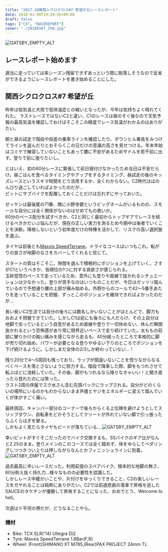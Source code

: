 ---
title: "2017-18関西シクロクロス#7 希望が丘レースレポート"
date: 2018-01-08T19:20:55+09:00
draft: false
tags: ["CX", "RACEREPORT"]
cover: "./20180107_thm.jpg"
---

![GATSBY_EMPTY_ALT](./20180107_thm.jpg)

## レースレポート始めます

適当に走っていては来シーズン残留できずあっという間に脱落しそうなので反省ができるようにレースレポートを書き始めることにした。

## 関西シクロクロス#7 希望が丘

昨年は低気温と大雨で低体温症との戦いとなったが、今年は気持ちよく晴れてくれた。
ラストレースではないC2と違い、C1のレースは昼のすぐ後なので天気予報の最高気温を確認しておけばそこそこの精度でレース気温がわかるのはありがたい。

朝と昼の試走で階段や段差の乗車ラインを確認したり、ダウンヒル番長をみつけてラインを盗んだりとおそらくこの日だけの意識の高さを見せつける。年末年始はコミケで練習していないこともあって腰に不安があるためサドルを若干前に出す。登りで前に座りたいし。

とはいえ、初の60分レースに緊張して前日寝付けなかったため当日は不安だらけ。昼ごはんを食べるタイミングやアップをするタイミング、昼試走の後のキッズレースというスキマ時間をどう活用するか、全くわからない。C2時代ははのんびり過ごしていればよかったのだが…\
ピットにサブバイクを配置しておくことだけは忘れずにやっておいた。

ゼッケンは最後尾の71番、隣に小野寺健というビッグネームがいるものの、スモールな自分には全く関係がないのはせめてもの救いか。\
60分のペース配分を試すべきか、C2と同じく最初からトップギアでレースを続けるべきかだいぶ悩んだが、現在の正しい実力を測るため今期中は後者でいくことを決断。降格しないという初年度だけの特権を活かして、リスクの高い選択肢を選ぶ。

タイヤは前後とも[Maxxis SpeedTerrane](http://amzn.to/2Fd1SiG)。ドライなコースはいつもこれ。転がりの良さが地脚のなさをカバーしてくれると信じて。

スタートの質はそこそこ。隙間を選んで積極的にポジションを上げていく。さすがC1というべきか、皆順位の1つに対する貪欲さが感じられる。\
玉砕覚悟のペースで走っているため、意外にも登りや直線で抜かれるシチュエーションは少なかった。登りが苦手なのはいつものことだが、今日はガッツリ踏んでいるので予想通り腰の上部が痛み始める。外野からのコールで42〜5番手あたりを走っていることを把握、ずっとこのポジションを維持できればよかったのだが…

長い長いC2生活では自分の後ろには数名しかいないことがほとんどで、脚力もおおよそ把握できていた。しかしC1は前にも後ろにも人だらけ、その上自分は地脚で劣っているという自覚があるため直線や登りで一切休めない、休んだ瞬間抜かれるという恐怖感があり常に限界近いペースで走り続けていた。太ももの前部に攣りかけの鈍い痛みを感じながら走るも、40分経ったところで本格的に脚が売り切れ始め、パワーが必要となる登りやゆるい下りのところでポジションを下げ続けるように。しかしまだ全体の2/3しか終わっていない…！

残り20分で4〜5周回も残っており、ラップが間違いないことを悟りながらなるべくペースを落とさないように努力する。階段で降車した際、脚をもつれさせて転ぶほどに消耗していた。その後、脚がもつれるなら降りなきゃいい！と開き直ったら登れたのには笑った。\
ラスト2周の序盤でスク水さん含む先頭パックにラップされる。自分がどのくらいの場所にいるのかもわからないまま声援とヤジをエネルギーに変えて踏んでいくが体がすごく痛い。

最終周回、キャンバー部分のコーナーで後ろからくる上位陣を避けようとしてスリップダウン、自転車をどかそうとしてクリートが外れていない脚で引っ張ったらふくらはぎを攣る。\
しかもよく見たらタイヤもビードが落ちている…
![GATSBY_EMPTY_ALT](./20180107_flat.jpg)

幸いピットがすぐそこだったのでバイク交換するも、SSバイクのギア比がなんと2.25のまま。登りメインのこのコースでは全く踏めず、体をゆらしてペダリングしつつきつい上りは押しながらなんとかフィニッシュラインに到着。
![GATSBY_EMPTY_ALT](./20180107_goal.jpg)

過去最高に辛いレースだった。利用前提のスペアバイク、根本的な地脚の無さ、60分耐え抜く持久力…様々なものの必要性を認識した。\
しかしレース中暖かいことや、片付けをゆっくりできること、C2の楽しいレースをガヤれることは純粋にありがたい。C2では前週悲劇の落車で昇格を逃したSAUCEのタケチンが優勝して昇格することになった、おめでとう、Welcome to hell。

次週はド平坦の堺だが、どうなることやら。

### 機材

- Bike: TCX SLR('14) Ultegra Di2
- Tyre: Maxxis SpeedTerrane 1.8Bar(F,R)
- Wheel: (Front)SHIMANO XT M785,(Rear)PAX PROJECT 24mm TL
